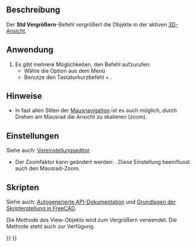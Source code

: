 <languages/>

{{Docnav/de
|[[Std_ViewIvIssueCamPos/de|KameraPositionAusgeben]]
|[[Std_ViewZoomOut/de|Verkleinern]]
|[[Std_View_Menu/de|Std Ansichtsmenü]]
|IconL=Std_ViewIvIssueCamPos.svg
|IconR=Std_ViewZoomOut.svg
|IconC=Freecad.svg
}}

{{GuiCommand/de
|Name/de=Std ViewZoomIn
|MenuLocation=Ansicht → Zoom‏‎ → Vergrößern
|Workbenches=Alle
|Shortcut={{KEY|Strg}} + {{KEY|+}}
|SeeAlso=[[Std_ViewZoomOut/de|Std Verkleinern]], [[Std_ViewBoxZoom/de|Zoomen mit Rechteck]]
}}

<span id="Description"></span>
==Beschreibung== 

Der '''Std Vergrößern'''-Befehl vergrößert die Objekte in der aktiven [[3D_view/de|3D-Ansicht]].

<span id="Usage"></span>
==Anwendung==

# Es gibt mehrere Möglichkeiten, den Befehl aufzurufen:
#* Wähle die Option {{MenuCommand|Ansicht → Zoom‏‎ → [[Image:Std_ViewZoomIn.svg|16px]] Vergrößern}} aus dem Menü
#* Benutze den Tastaturkurzbefehl {{KEY|Strg}} + {{KEY|+}}.

<span id="Notes"></span>
==Hinweise==

* In fast allen Stilen der [[Mouse_navigation/de|Mausnavigation]] ist es auch möglich, durch Drehen am Mausrad die Ansicht zu skalieren (zoom).

<span id="Preferences"></span>
==Einstellungen==

Siehe auch: [[Preferences_Editor/de|Voreinstellungseditor]].

* Der Zoomfaktor kann geändert werden: {{MenuCommand|Bearbeiten → Einstellungen... → Anzeigen → Navigation → Zoom-Schritt}}. Diese Einstellung beeinflusst auch den Mausrad-Zoom.

<span id="Scripting"></span>
==Skripten==

Siehe auch: [https://freecad.github.io/SourceDoc/ Autogenerierte API-Dokumentation] und [[FreeCAD_Scripting_Basics/de|Grundlagen der Skripterstellung in FreeCAD]].

Die Methode {{incode|zoomIn}} des View-Objekts wird zum Vergrößern verwendet. Die Methode {{incode|zoomOut}} steht auch zur Verfügung.

{{Code|code=
import FreeCADGui

view = FreeCADGui.ActiveDocument.ActiveView
view.zoomIn()
}}


{{Docnav/de
|[[Std_ViewIvIssueCamPos/de|KameraPositionAusgeben]]
|[[Std_ViewZoomOut/de|Verkleinern]]
|[[Std_View_Menu/de|Std Ansichtsmenü]]
|IconL=Std_ViewIvIssueCamPos.svg
|IconR=Std_ViewZoomOut.svg
|IconC=Freecad.svg
}}

{{Std_Base_navi{{#translation:}}}}
{{Userdocnavi{{#translation:}}}}